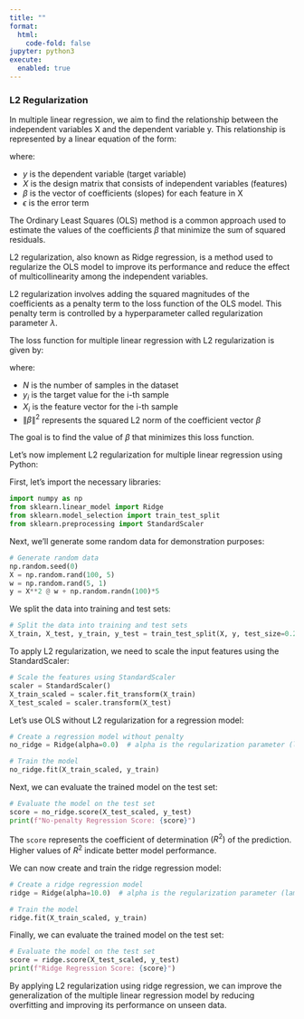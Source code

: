```yaml
---
title: ""
format:
  html:
    code-fold: false
jupyter: python3
execute: 
  enabled: true
---
```


### L2 Regularization

In multiple linear regression, we aim to find the relationship between the independent variables X and the dependent variable y. This relationship is represented by a linear equation of the form:

\begin{equation}
y = X\beta + \epsilon
\end{equation}

where:

- $y$ is the dependent variable (target variable)
- $X$ is the design matrix that consists of independent variables (features)
- $\beta$ is the vector of coefficients (slopes) for each feature in X
- $\epsilon$ is the error term

The Ordinary Least Squares (OLS) method is a common approach used to estimate the values of the coefficients $\beta$ that minimize the sum of squared residuals.

L2 regularization, also known as Ridge regression, is a method used to regularize the OLS model to improve its performance and reduce the effect of multicollinearity among the independent variables.

L2 regularization involves adding the squared magnitudes of the coefficients as a penalty term to the loss function of the OLS model. This penalty term is controlled by a hyperparameter called regularization parameter $\lambda$.

The loss function for multiple linear regression with L2 regularization is given by:

\begin{equation}
L(\beta) = \frac{1}{N} \left[\sum_{i=1}^{N} (y_i - X_i\beta)^2 + \lambda \|\beta\|^2\right]
\end{equation}

where:

- $N$ is the number of samples in the dataset
- $y_i$ is the target value for the i-th sample
- $X_i$ is the feature vector for the i-th sample
- $\|\beta\|^2$ represents the squared L2 norm of the coefficient vector $\beta$

The goal is to find the value of $\beta$ that minimizes this loss function.

Let's now implement L2 regularization for multiple linear regression using Python:

First, let's import the necessary libraries:

```python
import numpy as np
from sklearn.linear_model import Ridge
from sklearn.model_selection import train_test_split
from sklearn.preprocessing import StandardScaler
```

Next, we'll generate some random data for demonstration purposes:

```python
# Generate random data
np.random.seed(0)
X = np.random.rand(100, 5)
w = np.random.rand(5, 1)
y = X**2 @ w + np.random.randn(100)*5
```

We split the data into training and test sets:

```python
# Split the data into training and test sets
X_train, X_test, y_train, y_test = train_test_split(X, y, test_size=0.2, random_state=42)
```

To apply L2 regularization, we need to scale the input features using the StandardScaler:

```python
# Scale the features using StandardScaler
scaler = StandardScaler()
X_train_scaled = scaler.fit_transform(X_train)
X_test_scaled = scaler.transform(X_test)
```

Let's use OLS without L2 regularization for a regression model:

```python
# Create a regression model without penalty
no_ridge = Ridge(alpha=0.0)  # alpha is the regularization parameter (lambda)

# Train the model
no_ridge.fit(X_train_scaled, y_train)
```

Next, we can evaluate the trained model on the test set:

```python
# Evaluate the model on the test set
score = no_ridge.score(X_test_scaled, y_test)
print(f"No-penalty Regression Score: {score}")
```

The `score` represents the coefficient of determination $(R^2)$ of the prediction. Higher values of $R^2$ indicate better model performance.


We can now create and train the ridge regression model:

```python
# Create a ridge regression model
ridge = Ridge(alpha=10.0)  # alpha is the regularization parameter (lambda)

# Train the model
ridge.fit(X_train_scaled, y_train)
```

Finally, we can evaluate the trained model on the test set:

```python
# Evaluate the model on the test set
score = ridge.score(X_test_scaled, y_test)
print(f"Ridge Regression Score: {score}")
```

By applying L2 regularization using ridge regression, we can improve the generalization of the multiple linear regression model by reducing overfitting and improving its performance on unseen data.